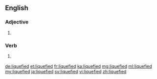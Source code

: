 ==English==

===Adjective===
{{en-adj}}

# {{alternative spelling of|liquified|lang=en}}

===Verb===
{{head|en}}

# {{en-past of|liquefy}} {{alternative spelling of|liquified|lang=en}}

[[de:liquefied]]
[[et:liquefied]]
[[fr:liquefied]]
[[ka:liquefied]]
[[mg:liquefied]]
[[ml:liquefied]]
[[my:liquefied]]
[[ja:liquefied]]
[[sv:liquefied]]
[[vi:liquefied]]
[[zh:liquefied]]